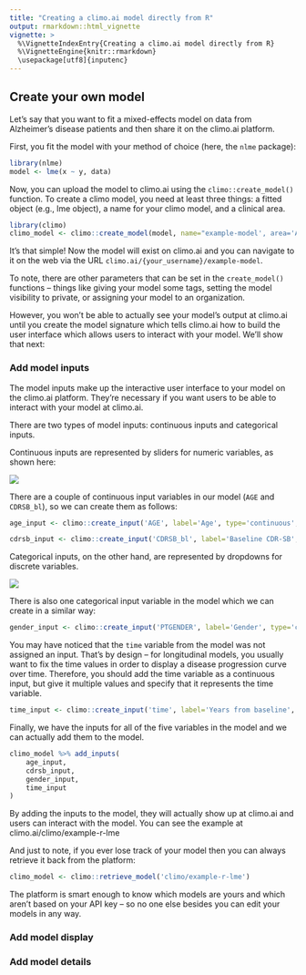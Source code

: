 ```yaml
---
title: "Creating a climo.ai model directly from R"
output: rmarkdown::html_vignette
vignette: >
  %\VignetteIndexEntry{Creating a climo.ai model directly from R}
  %\VignetteEngine{knitr::rmarkdown}
  \usepackage[utf8]{inputenc}
---
```


## Create your own model

Let's say that you want to fit a mixed-effects model on data from Alzheimer's disease patients and then share it on the climo.ai platform.

First, you fit the model with your method of choice (here, the `nlme` package):

``` r
library(nlme)
model <- lme(x ~ y, data)
```

Now, you can upload the model to climo.ai using the `climo::create_model()` function. To create a climo model, you need at least three things: a fitted object (e.g., lme object), a name for your climo model, and a clinical area.

``` r
library(climo)
climo_model <- climo::create_model(model, name="example-model', area='Alzheimers Disease')
```

It's that simple! Now the model will exist on climo.ai and you can navigate to it on the web via the URL `climo.ai/{your_username}/example-model`.

To note, there are other parameters that can be set in the `create_model()` functions -- things like giving your model some tags, setting the model visibility to private, or assigning your model to an organization.

However, you won't be able to actually see your model's output at climo.ai until you create the model signature which tells climo.ai how to build the user interface which allows users to interact with your model. We'll show that next:

### Add model inputs

The model inputs make up the interactive user interface to your model on the climo.ai platform. They're necessary if you want users to be able to interact with your model at climo.ai.

There are two types of model inputs: continuous inputs and categorical inputs.

Continuous inputs are represented by sliders for numeric variables, as shown here:

![](../man/figures/slider.png)

There are a couple of continuous input variables in our model (`AGE` and `CDRSB_bl`), so we can create them as follows:

``` r
age_input <- climo::create_input('AGE', label='Age', type='continuous', min=50, max=90, step=1, initial=70)

cdrsb_input <- climo::create_input('CDRSB_bl', label='Baseline CDR-SB', type='continuous', min=0, max=10, step=0.5, initial=2.5)
```

Categorical inputs, on the other hand, are represented by dropdowns for discrete variables.

![](../man/figures/dropdown.png)

There is also one categorical input variable in the model which we can create in a similar way:

``` r
gender_input <- climo::create_input('PTGENDER', label='Gender', type='categorical', options=c('Male','Female'), initial='Female')
```

You may have noticed that the `time` variable from the model was not assigned an input. That's by design -- for longitudinal models, you usually want to fix the time values in order to display a disease progression curve over time. Therefore, you should add the time variable as a continuous input, but give it multiple values and specify that it represents the time variable.

``` r
time_input <- climo::create_input('time', label='Years from baseline', type='continuous', options=c(0, 0.5, 1, 1.5, 2), is_time=TRUE)
```

Finally, we have the inputs for all of the five variables in the model and we can actually add them to the model.

``` r
climo_model %>% add_inputs(
    age_input,
    cdrsb_input,
    gender_input,
    time_input
)
```

By adding the inputs to the model, they will actually show up at climo.ai and users can interact with the model. You can see the example at climo.ai/climo/example-r-lme

And just to note, if you ever lose track of your model then you can always retrieve it back from the platform:

``` r
climo_model <- climo::retrieve_model('climo/example-r-lme')
```

The platform is smart enough to know which models are yours and which aren't based on your API key -- so no one else besides you can edit your models in any way.

### Add model display

### Add model details


